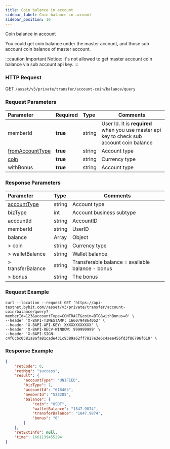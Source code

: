```yaml
---
title: Coin balance in account
sidebar_label: Coin balance in account
sidebar_position: 10
---
```

Coin balance in account

You could get coin balance under the master account, and those sub account coin balance of master account.

:::caution Important
Notice: It's not allowed to get master account coin balance via sub account api key.
:::

### HTTP Request
GET `/asset/v3/private/transfer/account-coin/balance/query`

### Request Parameters
| Parameter | Required | Type | Comments|
|:----- |:-------|:-----|------ |
|memberId|<b>true</b> |string |User Id. It is <b>required</b> when you use master api key to check sub account coin balance |
|[fromAccountType](../enum#accounttype)|<b>true</b> |string |Account type |
|[coin](../enum#coin) |<b>true</b> |string |Currency type |
|withBonus|<b>true</b> |string |Account type | Whether query bonus or not. `0`：false; `1`：true; Not query is in default |

### Response Parameters
| Parameter | Type | Comments|
|:----- |:-----|----- |
|[accountType](../enum#accounttype) |string |Account type|
|bizType |int |Account business subtype|
|accountId |string |AccountID|
|memberId |string |UserID|
|balance |Array |Object|
|> coin |string |Currency type|
|> walletBalance |string |Wallet balance|
|> transferBalance |string |Transferable balance = available balance - bonus|
|> bonus |string |The bonus|

### Request Example

<Tabs>
<TabItem value="console" label="Console">

```http
curl --location --request GET 'https://api-testnet.bybit.com//asset/v3/private/transfer/account-coin/balance/query?memberId=123&accountType=CONTRACT&coin=BTC&withBonus=0' \
--header 'X-BAPI-TIMESTAMP: 1660794864052' \
--header 'X-BAPI-API-KEY: XXXXXXXXXXXX' \
--header 'X-BAPI-RECV-WINDOW: 999999999' \
--header 'X-BAPI-SIGN: c4f6cbc0581a8afa81cade431c9389a62ff7817e3e6c4aee456fd3f86796f619' \
```

</TabItem>
</Tabs>

### Response Example

<Tabs>
<TabItem value="js linear" label="assets">

```json
{
    "retCode": 0,
    "retMsg": "success",
    "result": {
        "accountType": "UNIFIED",
        "bizType": 1,
        "accountId": "618463",
        "memberId": "533285",
        "balance": {
            "coin": "USDT",
            "walletBalance": "1847.9874",
            "transferBalance": "1847.9874",
            "bonus": "0"
        }
    },
    "retExtInfo": null,
    "time": 1661139455294
}
```
</TabItem>
</Tabs>